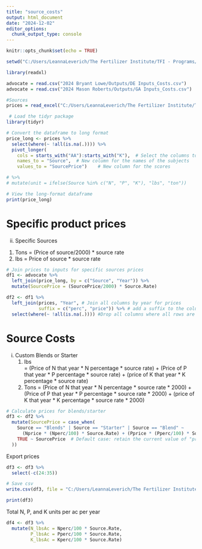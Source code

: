 ```yaml
---
title: "source_costs"
output: html_document
date: "2024-12-02"
editor_options: 
  chunk_output_type: console
---
```


```r
knitr::opts_chunk$set(echo = TRUE)
```

```r
setwd("C:/Users/LeannaLeverich/The Fertilizer Institute/TFI - Programs/Research/4R/4R Calculator/4R Advocate Case Studies/")
```

```r
library(readxl)

advocate = read.csv("2024 Bryant Lowe/Outputs/DE Inputs_Costs.csv")
advocate = read.csv("2024 Mason Roberts/Outputs/GA Inputs_Costs.csv")
```


```r
#Sources 
prices = read_excel("C:/Users/LeannaLeverich/The Fertilizer Institute/TFI - Programs/Research/4R/4R Calculator/Leanna's Calculator/FertilizerPrices_Dec2024.xlsx", sheet = 2)
```

```r
 # Load the tidyr package
library(tidyr)

# Convert the dataframe to long format
price_long <- prices %>%
  select(where(~ !all(is.na(.)))) %>% 
  pivot_longer(
    cols = starts_with("AA"):starts_with("K"),  # Select the columns to pivot
    names_to = "Source",  # New column for the names of the subjects
    values_to = "SourcePrice")    # New column for the scores 

# %>%
# mutate(unit = ifelse(Source %in% c("N", "P", "K"), "lbs", "ton"))

# View the long-format dataframe
print(price_long)
```



# Specific product prices 

ii.	Specific Sources
  1.	Tons
    = (Price of source/2000) * source rate 
  2.	lbs
    = Price of source * source rate

```r
# Join prices to inputs for specific sources prices 
df1 <- advocate %>%
  left_join(price_long, by = c("Source", "Year")) %>%
  mutate(SourcePrice = (SourcePrice/2000) * Source.Rate)

df2 <- df1 %>%
  left_join(prices, "Year", # Join all columns by year for prices 
            suffix = c("perc", "price")) %>% # add a suffix to the columns for the 2 dataframes being joined 
  select(where(~ !all(is.na(.)))) #Drop all columns where all rows are NA
```

# Source Costs 
i.	Custom Blends or Starter 
    1.	lbs  
      = (Price of N that year * N percentage * source rate) + (Price of P that year * P percentage * source rate) + (price         of K that year * K percentage * source rate)
    2.	Tons
      = (Price of N that year * N percentage * source rate * 2000) + (Price of P that year * P percentage * source rate *         2000) + (price of K that year * K percentage * source rate * 2000)

```r
# Calculate prices for blends/starter 
df3 <- df2 %>%
  mutate(SourcePrice = case_when(
    Source == "Blends" | Source == "Starter" | Source == "Blend" ~ 
      (Nprice * (Nperc/100) * Source.Rate) + (Pprice * (Pperc/100) * Source.Rate) + (Kprice * (Kperc/100) * Source.Rate), 
    TRUE ~ SourcePrice  # Default case: retain the current value of "price"
  )) 

```

Export prices 
```r

df3 <- df3 %>%
  select(-c(24:35))

# Save csv
write.csv(df3, file = "C:/Users/LeannaLeverich/The Fertilizer Institute/TFI - Programs/Research/4R/4R Calculator/4R Advocate Case Studies/2024 Bryant Lowe/Outputs/DE Inputs_Costs.csv", row.names = FALSE)

print(df3)
```

Total N, P, and K units per ac per year 

```r
df4 <- df3 %>%
  mutate(N_lbsAc = Nperc/100 * Source.Rate, 
         P_lbsAc = Pperc/100 * Source.Rate, 
         K_lbsAc = Kperc/100 * Source.Rate)
```



